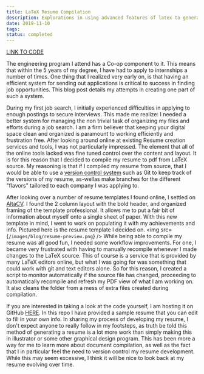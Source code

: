 ```yaml
---
title: LaTeX Resume Compilation
description: Explorations in using advanced features of latex to generate version controlled resume's
date: 2019-11-10
tags: 
status: completed
---
```

[LINK TO CODE](https://github.com/KonradStanski/latexResume)

The engineering program I attend has a Co-op component to it. This means that within the 5 years of my degree, I have had to apply to internships a number of times. One thing that I realized very early on, is that having an efficient system for sending out applications is critical to success in finding job opportunities. This blog post details my attempts in creating one part of such a system.

During my first job search, I initially experienced difficulties in applying to enough postings to secure interviews. This made me realize: I needed a better system for managing the non trivial task of organizing my files and efforts during a job search. I am a firm believer that keeping your digital space clean and organized is paramount to working efficiently and frustration free. After looking around online at existing Resume creation services and tools, I was not particularly impressed. The element that all of the online tools lacked was fine tuned control over the content and layout. It is for this reason that I decided to compile my resume to pdf from LaTeX source. My reasoning is that if I compiled my resume from source, that I would be able to use a [version control system](https://en.wikipedia.org/wiki/Version_control) such as Git to keep track of the versions of my resume, as-wellas make branches for the different "flavors" tailored to each company I was applying to.

After looking over a number of resume templates I found online, I settled on [AltaCV](https://github.com/liantze/AltaCV). I found the 2 column layout with the bold header, and organized framing of
the template professional. It allows me to put a fair bit of information about myself onto a single sheet of paper. With this new template in mind, I went to work on populating it with my achievements and info. Pictured here is the resume template I decided on.
<img src={`/images/blog/resume-preview.png`} />
While being able to compile my resume was all good fun, I needed some workflow improvements. For one, I became very frustrated with having to manually recompile whenever I made changes to the LaTeX source. This of course is a service that is provided by many LaTeX editors online, but what I was going for was something that could work with git and text editors alone. So for this reason, I created a script to monitor automatically if the source file has changed, proceeding to automatically recompile and refresh my PDF view of what I am working on. It also cleans the folder from a mess of extra files created during compilation.

If you are interested in taking a look at the code yourself, I am hosting it on GitHub [HERE](https://github.com/KonradStanski/latexResume). In this repo I have provided a sample resume that you can edit to fill in your own info. In sharing my process of developing my resume, I don't expect anyone to really follow in my footsteps, as truth be told this method of generating a resume is a lot more work than simply making this in illustrator or some other graphical design program. This has been more a way for me to learn more about document compilation, as well as the fact that I in particular feel the need to version control my resume development. While this may seem
excessive, I think it will be nice to look back at my resume evolving over time.
